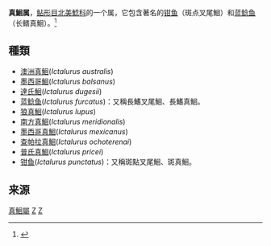 {{全局僻字|鮰|左“鱼”右“回”}}

{{Automatic Taxobox
| taxon = Ictalurus
| authority = [[康斯坦丁·萨米埃尔·拉菲内克-施马尔茨|拉菲内克]], 1820
| image =Ictalurus_punctatus.jpg
| image_caption = 钳鱼（''斑点叉尾鮰''）
| fossil_range = [[渐新世|渐新世]] - 现在
| type_species = ''Silurus cerulescens''
| type_species_authority = 拉菲内克, 1820
| subdivision_ranks = 种
| subdivision = 见內文
| synonyms = 
* ''Elliops'' <small>Rafinesque, 1820</small>
* ''Synechoglanis'' <small>[[西奥多·吉尔|吉尔]]1859</small>
* ''Ichthaelurus'' <small>[[爱德华·德林克·科普|科普]], 1868</small>
* ''Villarius'' <small>Rutter, 1896</small>
* ''Haustor'' <small>Jordan & Evermann, 1896</small>
* ''Istlarius'' <small>Jordan & Snyder, 1899</small>
* ''Ichthyaelurus'' <small>Meek, 1904</small>
}}

'''真鮰属'''，[[鲇形目|鲇形目]][[北美鯰科|北美鯰科]]的一个属，它包含著名的[[钳鱼|钳鱼]]（斑点叉尾鮰）和[[蓝鲶鱼|蓝鲶鱼]]（长鳍真鮰）。<ref name="Ferraris">{{cite journal|url=http://silurus.acnatsci.org/ACSI/library/biblios/2007_Ferraris_Catfish_Checklist.pdf|title=Checklist of catfishes, recent and fossil (Osteichthyes: Siluriformes), and catalogue of siluriform primary types|first=Carl J., Jr.|last=Ferraris|journal=[[Zootaxa|Zootaxa]]|volume=1418|pages=1–628|year=2007|format=[[PDF|PDF]]|access-date=2011-08-16|archive-date=2018-10-08|archive-url=https://web.archive.org/web/20181008205138/http://silurus.acnatsci.org/ACSI/library/biblios/2007_Ferraris_Catfish_Checklist.pdf|dead-url=no}}</ref>

==種類==
*[[澳洲真鮰|澳洲真鮰]](''Ictalurus australis'')
*[[墨西哥鮰|墨西哥鮰]](''Ictalurus balsanus'')
*[[達氏鮰|達氏鮰]](''Ictalurus dugesii'')
*[[蓝鲶鱼|蓝鲶鱼]](''Ictalurus furcatus'')：又稱長鰭叉尾鮰、長鰭真鮰。
*[[狼真鮰|狼真鮰]](''Ictalurus lupus'')
*[[南方真鮰|南方真鮰]](''Ictalurus meridionalis'')
*[[墨西哥真鮰|墨西哥真鮰]](''Ictalurus mexicanus'')
*[[查帕拉真鮰|查帕拉真鮰]](''Ictalurus ochoterenai'')
*[[普氏真鮰|普氏真鮰]](''Ictalurus pricei'')
*[[钳鱼|钳鱼]](''Ictalurus punctatus'')：又稱斑點叉尾鮰、斑真鮰。

== 来源 ==
{{reflist}}
{{Taxonbar}}
[[Category:真鮰屬|]]
[[Category:_北美鯰科|Z]]
[[Category:_1820年描述的分类群|Z]]